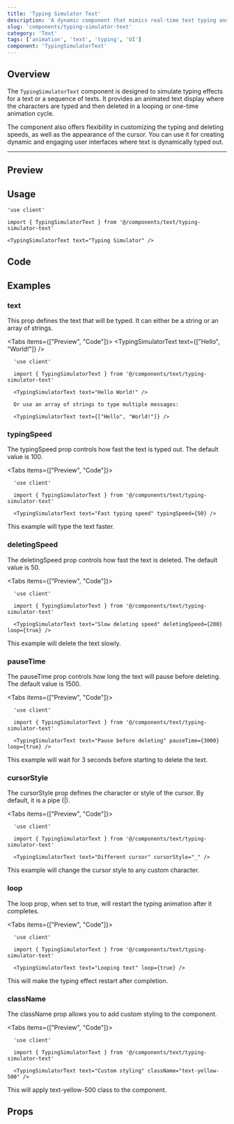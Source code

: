 ```yaml
---
title: 'Typing Simulator Text'
description: 'A dynamic component that mimics real-time text typing and deletion effects.'
slug: 'components/typing-simulator-text'
category: 'Text'
tags: ['animation', 'text', 'typing', 'UI']
component: 'TypingSimulatorText'
---
```


## Overview

The `TypingSimulatorText` component is designed to simulate typing effects for a text or a sequence of texts. It provides an animated text display where the characters are typed and then deleted in a looping or one-time animation cycle.

The component also offers flexibility in customizing the typing and deleting speeds, as well as the appearance of the cursor. You can use it for creating dynamic and engaging user interfaces where text is dynamically typed out.

---


## Preview

<PreviewComponent>
  <TypingSimulatorText text="Typing Simulator" />
</PreviewComponent>

## Usage

```tsx
'use client'

import { TypingSimulatorText } from '@/components/text/typing-simulator-text'

<TypingSimulatorText text="Typing Simulator" />
```

## Code

<CodeSnippet componentPath="./src/components/text/typing-simulator-text.tsx" />

## Examples

### text

This prop defines the text that will be typed. It can either be a string or an array of strings.

<Tabs items={["Preview", "Code"]}>
  <Tab value="Preview">
    <PreviewComponent>
      <TypingSimulatorText text={["Hello", "World!"]} />
    </PreviewComponent>
  </Tab>
  <Tab value="Code">
  ```tsx
    'use client'

    import { TypingSimulatorText } from '@/components/text/typing-simulator-text'

    <TypingSimulatorText text="Hello World!" />
    
    Or use an array of strings to type multiple messages:

    <TypingSimulatorText text={["Hello", "World!"]} />
  ```
  </Tab>
</Tabs>

### typingSpeed

The typingSpeed prop controls how fast the text is typed out. The default value is 100.

<Tabs items={["Preview", "Code"]}>
  <Tab value="Preview">
    <PreviewComponent>
      <TypingSimulatorText text="Fast typing speed" typingSpeed={50} />
    </PreviewComponent>
  </Tab>
  <Tab value="Code">
  ```tsx
    'use client'

    import { TypingSimulatorText } from '@/components/text/typing-simulator-text'

    <TypingSimulatorText text="Fast typing speed" typingSpeed={50} />
  ```
  </Tab>
</Tabs>
This example will type the text faster.

### deletingSpeed

The deletingSpeed prop controls how fast the text is deleted. The default value is 50.

<Tabs items={["Preview", "Code"]}>
  <Tab value="Preview">
    <PreviewComponent>
      <TypingSimulatorText text="Slow deleting speed" deletingSpeed={200} loop={true} />
    </PreviewComponent>
  </Tab>
  <Tab value="Code">
  ```tsx
    'use client'

    import { TypingSimulatorText } from '@/components/text/typing-simulator-text'

    <TypingSimulatorText text="Slow deleting speed" deletingSpeed={200} loop={true} />
  ```
  </Tab>
</Tabs>
This example will delete the text slowly.

### pauseTime

The pauseTime prop controls how long the text will pause before deleting. The default value is 1500.

<Tabs items={["Preview", "Code"]}>
  <Tab value="Preview">
    <PreviewComponent>
      <TypingSimulatorText text="Pause before deleting" pauseTime={3000} loop={true} />
    </PreviewComponent>
  </Tab>
  <Tab value="Code">
  ```tsx
    'use client'

    import { TypingSimulatorText } from '@/components/text/typing-simulator-text'

    <TypingSimulatorText text="Pause before deleting" pauseTime={3000} loop={true} />
  ```
  </Tab>
</Tabs>
This example will wait for 3 seconds before starting to delete the text.

### cursorStyle

The cursorStyle prop defines the character or style of the cursor. By default, it is a pipe (|).

<Tabs items={["Preview", "Code"]}>
  <Tab value="Preview">
    <PreviewComponent>
      <TypingSimulatorText text="Different cursor" cursorStyle="_" />
    </PreviewComponent>
  </Tab>
  <Tab value="Code">
  ```tsx
    'use client'

    import { TypingSimulatorText } from '@/components/text/typing-simulator-text'

    <TypingSimulatorText text="Different cursor" cursorStyle="_" />
  ```
  </Tab>
</Tabs>
This example will change the cursor style to any custom character.

### loop

The loop prop, when set to true, will restart the typing animation after it completes.

<Tabs items={["Preview", "Code"]}>
  <Tab value="Preview">
    <PreviewComponent>
      <TypingSimulatorText text="Looping text" loop={true} />
    </PreviewComponent>
  </Tab>
  <Tab value="Code">
  ```tsx
    'use client'

    import { TypingSimulatorText } from '@/components/text/typing-simulator-text'

    <TypingSimulatorText text="Looping text" loop={true} />
  ```
  </Tab>
</Tabs>
This will make the typing effect restart after completion.

### className

The className prop allows you to add custom styling to the component.

<Tabs items={["Preview", "Code"]}>
  <Tab value="Preview">
    <PreviewComponent>
      <TypingSimulatorText text="Custom styling" className="text-yellow-500" />
    </PreviewComponent>
  </Tab>
  <Tab value="Code">
  ```tsx
    'use client'

    import { TypingSimulatorText } from '@/components/text/typing-simulator-text'

    <TypingSimulatorText text="Custom styling" className="text-yellow-500" />
  ```
  </Tab>
</Tabs>
This will apply text-yellow-500 class to the component.

## Props

<AutoTypeTable
  path="./src/components/text/typing-simulator-text.tsx"
  name="TypingSimulatorTextProps"
/>